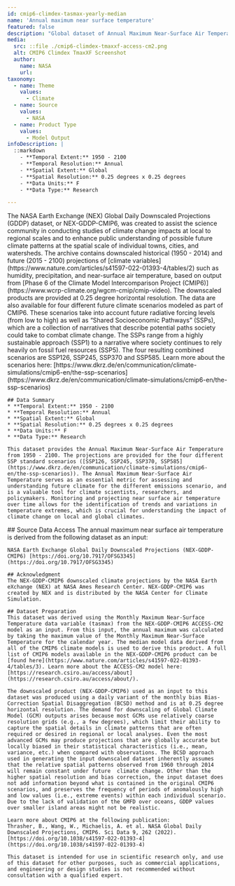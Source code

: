 ```yaml
---
id: cmip6-climdex-tasmax-yearly-median
name: 'Annual maximum near surface temperature'
featured: false
description: "Global dataset of Annual Maximum Near-Surface Air Temperature provided at a 0.25 degree resolution."
media:
  src: ::file ./cmip6-climdex-tmaxxf-access-cm2.png
  alt: CMIP6 Climdex TmaxXF Screenshot
  author:
    name: NASA
    url: 
taxonomy:
  - name: Theme
    values:
      - Climate
  - name: Source
    values:
      - NASA
  - name: Product Type
    values:
      - Model Output
infoDescription: |
  ::markdown
    - **Temporal Extent:** 1950 - 2100
    - **Temporal Resolution:** Annual
    - **Spatial Extent:** Global 
    - **Spatial Resolution:** 0.25 degrees x 0.25 degrees
    - **Data Units:** F
    - **Data Type:** Research

---
```


<Block type='wide'>
  <Prose>
    The NASA Earth Exchange (NEX) Global Daily Downscaled Projections (GDDP) dataset, or NEX-GDDP-CMIP6, was created to assist the science community in conducting studies of climate change impacts at local to regional scales and to enhance public understanding of possible future climate patterns at the spatial scale of individual towns, cities, and watersheds. The archive contains downscaled historical (1950 - 2014) and future (2015 - 2100) projections of [climate variables](https://www.nature.com/articles/s41597-022-01393-4/tables/2) such as humidity, precipitation, and near-surface air temperature, based on output from [Phase 6 of the Climate Model Intercomparison Project (CMIP6)](https://www.wcrp-climate.org/wgcm-cmip/cmip-video). The downscaled products are provided at 0.25 degree horizontal resolution. The data are also available for four different future climate scenarios modeled as part of CMIP6. These scenarios take into account future radiative forcing levels (from low to high) as well as “Shared Socioeconomic Pathways” (SSPs), which are a collection of narratives that describe potential paths society could take to combat climate change. The SSPs range from a highly sustainable approach (SSP1) to a narrative where society continues to rely heavily on fossil fuel resources (SSP5). The four resulting combined scenarios are SSP126, SSP245, SSP370 and SSP585. Learn more about the scenarios here: [https://www.dkrz.de/en/communication/climate-simulations/cmip6-en/the-ssp-scenarios](https://www.dkrz.de/en/communication/climate-simulations/cmip6-en/the-ssp-scenarios)

    ## Data Summary  
    * **Temporal Extent:** 1950 - 2100
    * **Temporal Resolution:** Annual
    * **Spatial Extent:** Global 
    * **Spatial Resolution:** 0.25 degrees x 0.25 degrees
    * **Data Units:** F
    * **Data Type:** Research

    This dataset provides the Annual Maximum Near-Surface Air Temperature from 1950 - 2100. The projections are provided for the four different SSP standard scenarios ([SSP126, SSP245, SSP370, SSP585](https://www.dkrz.de/en/communication/climate-simulations/cmip6-en/the-ssp-scenarios)). The Annual Maximum Near-Surface Air Temperature serves as an essential metric for assessing and understanding future climate for the different emissions scenario, and is a valuable tool for climate scientists, researchers, and policymakers. Monitoring and projecting near surface air temperature over time allows for the identification of trends and variations in temperature extremes, which is crucial for understanding the impact of climate change on local and global climates.
  </Prose>
</Block>

<Block>
  <Prose>
    ## Source Data Access
    The annual maximum near surface air temperature is derived from the following dataset as an input:

    NASA Earth Exchange Global Daily Downscaled Projections (NEX-GDDP-CMIP6) [https://doi.org/10.7917/OFSG3345](https://doi.org/10.7917/OFSG3345) 
        
    ## Acknowledgment
    The NEX-GDDP-CMIP6 downscaled climate projections by the NASA Earth eXchange (NEX) at NASA Ames Research Center. NEX-GDDP-CMIP6 was created by NEX and is distributed by the NASA Center for Climate Simulation.

    ## Dataset Preparation
    This dataset was derived using the Monthly Maximum Near-Surface Temperature data variable (tasmax) from the NEX-GDDP-CMIP6 ACCESS-CM2 model as an input. From this input, the annual maximum was calculated by taking the maximum value of the Monthly Maximum Near-Surface Temperature for the calendar year. The median model data derived from all of the CMIP6 climate models is used to derive this product. A full list of CMIP6 models available in the NEX-GDDP-CMIP6 product can be [found here](https://www.nature.com/articles/s41597-022-01393-4/tables/3). Learn more about the ACCESS-CM2 model here: [https://research.csiro.au/access/about](https://research.csiro.au/access/about/).

    The downscaled product (NEX-GDDP-CMIP6) used as an input to this dataset was produced using a daily variant of the monthly bias Bias-Correction Spatial Disaggregation (BCSD) method and is at 0.25 degree horizontal resolution. The demand for downscaling of Global Climate Model (GCM) outputs arises because most GCMs use relatively coarse resolution grids (e.g., a few degrees), which limit their ability to capture the spatial details in climate patterns that are often required or desired in regional or local analyses. Even the most advanced GCMs may produce projections that are globally accurate but locally biased in their statistical characteristics (i.e., mean, variance, etc.) when compared with observations. The BCSD approach used in generating the input downscaled dataset inherently assumes that the relative spatial patterns observed from 1960 through 2014 will remain constant under future  climate change. Other than the higher spatial resolution and bias correction, the input dataset does not add information beyond what is contained in the original CMIP6 scenarios, and preserves the frequency of periods of anomalously high and low values (i.e., extreme events) within each individual scenario. Due to the lack of validation of the GMFD over oceans, GDDP values over smaller island areas might not be realistic.

    Learn more about CMIP6 at the following publication:
    Thrasher, B., Wang, W., Michaelis, A. et al. NASA Global Daily Downscaled Projections, CMIP6. Sci Data 9, 262 (2022). [https://doi.org/10.1038/s41597-022-01393-4](https://doi.org/10.1038/s41597-022-01393-4)

    This dataset is intended for use in scientific research only, and use of this dataset for other purposes, such as commercial applications, and engineering or design studies is not recommended without consultation with a qualified expert.
  </Prose>
</Block>
